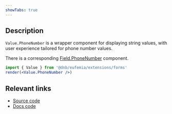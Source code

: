 ```yaml
---
showTabs: true
---
```


## Description

`Value.PhoneNumber` is a wrapper component for displaying string values, with user experience tailored for phone number values.

There is a corresponding [Field.PhoneNumber](/uilib/extensions/forms/feature-fields/PhoneNumber) component.

```jsx
import { Value } from '@dnb/eufemia/extensions/forms'
render(<Value.PhoneNumber />)
```

## Relevant links

- [Source code](https://github.com/dnbexperience/eufemia/tree/main/packages/dnb-eufemia/src/extensions/forms/Value/PhoneNumber)
- [Docs code](https://github.com/dnbexperience/eufemia/tree/main/packages/dnb-design-system-portal/src/docs/uilib/extensions/forms/Value/PhoneNumber)
